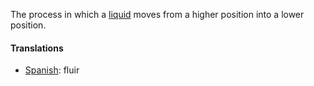 The process in which a [[liquid]] moves from a higher position into a lower position.

====Translations====
*[[Spanish]]: fluir